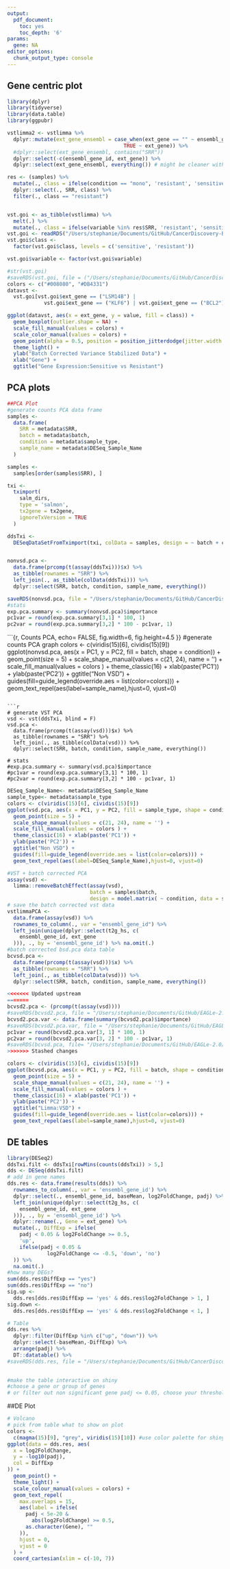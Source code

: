 ```yaml
---
output:
  pdf_document:
    toc: yes
    toc_depth: '6'
params:
  gene: NA
editor_options: 
  chunk_output_type: console
---
```


## Gene centric plot
```r
library(dplyr)
library(tidyverse)
library(data.table)
library(ggpubr)

vstlimma2 <- vstlimma %>%
  dplyr::mutate(ext_gene_ensembl = case_when(ext_gene == "" ~ ensembl_gene_id, 
                                      TRUE ~ ext_gene)) %>%
  #dplyr::select(ext_gene_ensembl, contains("SRR"))
  dplyr::select(-c(ensembl_gene_id, ext_gene)) %>% 
  dplyr::select(ext_gene_ensembl, everything()) # might be cleaner with relocate

res <- (samples) %>%
  mutate(., class = ifelse(condition == "mono", 'resistant', 'sensitive')) %>%
  dplyr::select(., SRR, class) %>%
  filter(., class == "resistant")


vst.goi <- as_tibble(vstlimma) %>%
  melt(.) %>%
  mutate(., class = ifelse(variable %in% res$SRR, 'resistant', 'sensitive'))
vst.goi <- readRDS("/Users/stephanie/Documents/GitHub/CancerDiscovery-Bulk/vst.goi.rds")
vst.goi$class <-
  factor(vst.goi$class, levels = c('sensitive', 'resistant'))

vst.goi$variable <- factor(vst.goi$variable)

#str(vst.goi)
#saveRDS(vst.goi, file = ("/Users/stephanie/Documents/GitHub/CancerDiscovery-Bulk/vst.goi.rds"))
colors <- c("#008080", "#DB4331")
datavst <-
  vst.goi[vst.goi$ext_gene == ("LSM14B") |
            vst.goi$ext_gene == ("KLF6") | vst.goi$ext_gene == ("BCL2"), ]

ggplot(datavst, aes(x = ext_gene, y = value, fill = class)) +
  geom_boxplot(outlier.shape = NA) +
  scale_fill_manual(values = colors) +
  scale_color_manual(values = colors) +
  geom_point(alpha = 0.5, position = position_jitterdodge(jitter.width = 0.2), aes(color = class)) +
  theme_light() +
  ylab("Batch Corrected Variance Stabilized Data") +
  xlab("Gene") +
  ggtitle("Gene Expression:Sensitive vs Resistant")

```

## PCA plots
```r
##PCA Plot
#generate counts PCA data frame
samples <-
  data.frame(
    SRR = metadata$SRR,
    batch = metadata$batch,
    condition = metadata$sample_type,
    sample_name = metadata$DESeq_Sample_Name
  )

samples <- 
  samples[order(samples$SRR), ]

txi <-
  tximport(
    salm_dirs,
    type = 'salmon',
    tx2gene = tx2gene,
    ignoreTxVersion = TRUE
  )

ddsTxi <-
  DESeqDataSetFromTximport(txi, colData = samples, design = ~ batch + condition)


nonvsd.pca <-
  data.frame(prcomp(t(assay(ddsTxi)))$x) %>%
  as_tibble(rownames = "SRR") %>%
  left_join(., as_tibble(colData(ddsTxi))) %>% 
  dplyr::select(SRR, batch, condition, sample_name, everything())

saveRDS(nonvsd.pca, file = "/Users/stephanie/Documents/GitHub/CancerDiscovery-Bulk/nonvsd.pca.rds")
#stats
exp.pca.summary <- summary(nonvsd.pca)$importance
pc1var = round(exp.pca.summary[3,1] * 100, 1)
pc2var = round(exp.pca.summary[3,2] * 100 - pc1var, 1)
```


```{r, Counts PCA, echo= FALSE, fig.width=6, fig.height=4.5 }}
#generate counts PCA graph
colors <-
  c(viridis(15)[6], cividis(15)[9])
ggplot(nonvsd.pca, aes(x = PC1, y = PC2, fill = batch, shape = condition)) + 
  geom_point(size = 5) + 
  scale_shape_manual(values = c(21, 24), name = '') +
  scale_fill_manual(values = colors ) + 
  theme_classic(16) + xlab(paste('PC1')) + 
  ylab(paste('PC2')) +
  ggtitle("Non VSD") +
  guides(fill=guide_legend(override.aes = list(color=colors))) +
  geom_text_repel(aes(label=sample_name),hjust=0, vjust=0)

```

```r
# generate VST PCA
vsd <- vst(ddsTxi, blind = F)
vsd.pca <-
  data.frame(prcomp(t(assay(vsd)))$x) %>%
  as_tibble(rownames = "SRR") %>%
  left_join(., as_tibble(colData(vsd))) %>% 
  dplyr::select(SRR, batch, condition, sample_name, everything())

# stats
#exp.pca.summary <- summary(vsd.pca)$importance
#pc1var = round(exp.pca.summary[3,1] * 100, 1)
#pc2var = round(exp.pca.summary[3,2] * 100 - pc1var, 1)
```


```r
DESeq_Sample_Name<- metadata$DESeq_Sample_Name
sample_type<- metadata$sample_type
colors <- c(viridis(15)[6], cividis(15)[9])
ggplot(vsd.pca, aes(x = PC1, y = PC2, fill = sample_type, shape = condition)) + 
  geom_point(size = 5) + 
  scale_shape_manual(values = c(21, 24), name = '') +
  scale_fill_manual(values = colors ) + 
  theme_classic(16) + xlab(paste('PC1')) + 
  ylab(paste('PC2')) +
  ggtitle("Non VSD") +
  guides(fill=guide_legend(override.aes = list(color=colors))) +
  geom_text_repel(aes(label=DESeq_Sample_Name),hjust=0, vjust=0)

```

```r
#VST + batch corrected PCA
assay(vsd) <-
  limma::removeBatchEffect(assay(vsd),
                           batch = samples$batch,
                           design = model.matrix( ~ condition, data = samples))
# save the batch corrected vst data
vstlimmaPCA <-
  data.frame(assay(vsd)) %>%
  rownames_to_column(., var = "ensembl_gene_id") %>%
  left_join(unique(dplyr::select(t2g_hs, c(
    ensembl_gene_id, ext_gene
  ))), ., by = 'ensembl_gene_id') %>% na.omit(.)
#batch corrected bsd.pca data table
bcvsd.pca <-
  data.frame(prcomp(t(assay(vsd)))$x) %>%
  as_tibble(rownames = "SRR") %>%
  left_join(., as_tibble(colData(vsd))) %>% 
  dplyr::select(SRR, batch, condition, sample_name, everything())

<<<<<<< Updated upstream
=======
bcvsd2.pca <- (prcomp(t(assay(vsd))))
#saveRDS(bcvsd2.pca, file = "/Users/stephanie/Documents/GitHub/EAGLe-2.0/data/bcvsd2.pca.rds")
bcvsd2.pca.var <- data.frame(summary(bcvsd2.pca)$importance)
#saveRDS(bcvsd2.pca.var, file = "/Users/stephanie/Documents/GitHub/EAGLe-2.0/data/bcvsd.variance.rds")
pc1var = round(bcvsd2.pca.var[3, 1] * 100, 1)
pc2var = round(bcvsd2.pca.var[3, 2] * 100 - pc1var, 1)
#saveRDS(bcvsd.pca, file= "/Users/stephanie/Documents/GitHub/EAGLe-2.0/data/bcvsd.pca.rds")
>>>>>>> Stashed changes
```

```r
colors <- c(viridis(15)[6], cividis(15)[9])
ggplot(bcvsd.pca, aes(x = PC1, y = PC2, fill = batch, shape = condition)) + 
  geom_point(size = 5) + 
  scale_shape_manual(values = c(21, 24), name = '') +
  scale_fill_manual(values = colors ) + 
  theme_classic(16) + xlab(paste('PC1')) + 
  ylab(paste('PC2')) +
  ggtitle("Limma:VSD") +
  guides(fill=guide_legend(override.aes = list(color=colors))) +
  geom_text_repel(aes(label=sample_name),hjust=0, vjust=0)

```
## DE tables
```r
library(DESeq2)
ddsTxi.filt <- ddsTxi[rowMins(counts(ddsTxi)) > 5,]
dds <- DESeq(ddsTxi.filt)
# add in gene names
dds.res <- data.frame(results(dds)) %>%
  rownames_to_column(., var = 'ensembl_gene_id') %>%
  dplyr::select(., ensembl_gene_id, baseMean, log2FoldChange, padj) %>%
  left_join(unique(dplyr::select(t2g_hs, c(
    ensembl_gene_id, ext_gene
  ))), ., by = 'ensembl_gene_id') %>%
  dplyr::rename(., Gene = ext_gene) %>%
  mutate(., DiffExp = ifelse(
    padj < 0.05 & log2FoldChange >= 0.5,
    'up',
    ifelse(padj < 0.05 &
             log2FoldChange <= -0.5, 'down', 'no')
  )) %>%
  na.omit(.)
#how many DEGs?
sum(dds.res$DiffExp == "yes")
sum(dds.res$DiffExp == "no")
sig.up <-
  dds.res[dds.res$DiffExp == 'yes' & dds.res$log2FoldChange > 1, ]
sig.down <-
  dds.res[dds.res$DiffExp == 'yes' & dds.res$log2FoldChange < 1, ]

# Table
dds.res %>%
  dplyr::filter(DiffExp %in% c("up", "down")) %>%
  dplyr::select(-baseMean,-DiffExp) %>%
  arrange(padj) %>%
  DT::datatable() %>% 
#saveRDS(dds.res, file = "/Users/stephanie/Documents/GitHub/CancerDiscovery-Bulk/DEtable.rds")

        
#make the table interactive on shiny
#choose a gene or group of genes
# or filter out non significant gene padj <= 0.05, choose your threshold 
```
##DE Plot
```r
# Volcano
# pick from table what to show on plot
colors <-
  c(magma(15)[9], "grey", viridis(15)[10]) #use color palette for shiny
ggplot(data = dds.res, aes(
  x = log2FoldChange,
  y = -log10(padj),
  col = DiffExp
)) +
  geom_point() +
  theme_light() +
  scale_colour_manual(values = colors) +
  geom_text_repel(
    max.overlaps = 15,
    aes(label = ifelse(
      padj < 5e-20 &
        abs(log2FoldChange) >= 0.5,
      as.character(Gene), ""
    )),
    hjust = 0,
    vjust = 0
  ) +
  coord_cartesian(xlim = c(-10, 7))

```